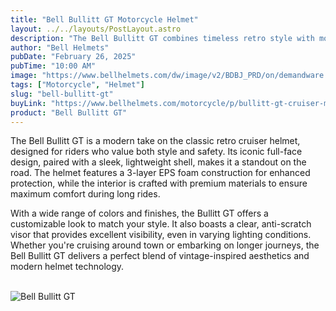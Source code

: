 ```yaml
---
title: "Bell Bullitt GT Motorcycle Helmet"
layout: ../../layouts/PostLayout.astro
description: "The Bell Bullitt GT combines timeless retro style with modern technology, offering the best in comfort and protection for motorcycle enthusiasts."
author: "Bell Helmets"
pubDate: "February 26, 2025"
pubTime: "10:00 AM"
image: "https://www.bellhelmets.com/dw/image/v2/BDBJ_PRD/on/demandware.static/-/Sites-bell-master-catalog/default/dwc783f84f/images/large/34385_A62_1.jpg?sw=800&sh=800&sm=fit"
tags: ["Motorcycle", "Helmet"]
slug: "bell-bullitt-gt"
buyLink: "https://www.bellhelmets.com/motorcycle/p/bullitt-gt-cruiser-motorcycle-helmet/250030001700000001.html"
product: "Bell Bullitt GT"
---
```


The Bell Bullitt GT is a modern take on the classic retro cruiser helmet, designed for riders who value both style and safety. Its iconic full-face design, paired with a sleek, lightweight shell, makes it a standout on the road. The helmet features a 3-layer EPS foam construction for enhanced protection, while the interior is crafted with premium materials to ensure maximum comfort during long rides.

With a wide range of colors and finishes, the Bullitt GT offers a customizable look to match your style. It also boasts a clear, anti-scratch visor that provides excellent visibility, even in varying lighting conditions. Whether you're cruising around town or embarking on longer journeys, the Bell Bullitt GT delivers a perfect blend of vintage-inspired aesthetics and modern helmet technology.

&nbsp;<br />
![Bell Bullitt GT](https://www.bellhelmets.com/dw/image/v2/BDBJ_PRD/on/demandware.static/-/Sites-bell-master-catalog/default/dwad9b1300/images/large/34385_A62_2.jpg?sw=800&sh=800&sm=fit)
